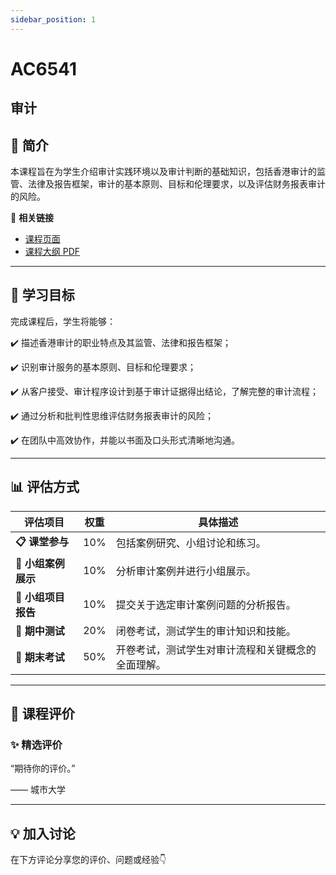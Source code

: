 ```yaml
---
sidebar_position: 1
---
```


# AC6541
## 审计

## **📘 简介**
本课程旨在为学生介绍审计实践环境以及审计判断的基础知识，包括香港审计的监管、法律及报告框架，审计的基本原则、目标和伦理要求，以及评估财务报表审计的风险。

🔗 **相关链接**
- [课程页面](https://www.cityu.edu.hk/catalogue/pg/202526/course/AC6541.htm)
- [课程大纲 PDF](https://www.cityu.edu.hk/catalogue/pg/202526/course/AC6541.pdf)

---

## **🎯 学习目标**

完成课程后，学生将能够：


✔️ 描述香港审计的职业特点及其监管、法律和报告框架；

✔️ 识别审计服务的基本原则、目标和伦理要求；

✔️ 从客户接受、审计程序设计到基于审计证据得出结论，了解完整的审计流程；

✔️ 通过分析和批判性思维评估财务报表审计的风险；

✔️ 在团队中高效协作，并能以书面及口头形式清晰地沟通。

---

## **📊 评估方式**

| **评估项目**               | **权重** | **具体描述**                                                                                     |
|---------------------------|---------|-----------------------------------------------------------------------------------------------|
| **📋 课堂参与**             | 10%     | 包括案例研究、小组讨论和练习。                                                                  |
| **📝 小组案例展示**         | 10%     | 分析审计案例并进行小组展示。                                                                    |
| **📄 小组项目报告**         | 10%     | 提交关于选定审计案例问题的分析报告。                                                             |
| **🎤 期中测试**             | 20%     | 闭卷考试，测试学生的审计知识和技能。                                                            |
| **📝 期末考试**             | 50%     | 开卷考试，测试学生对审计流程和关键概念的全面理解。                                               |

---

## **💬 课程评价**

### ✨ **精选评价**
<div className={commentStyles.commentBox}>
    <p className={commentStyles.commentText}>
        “期待你的评价。”
    </p>
    <p className={commentStyles.commentAuthor}>—— 城市大学</p>
</div>

---

## **💡 加入讨论**

在下方评论分享您的评价、问题或经验👇
<Utterances />